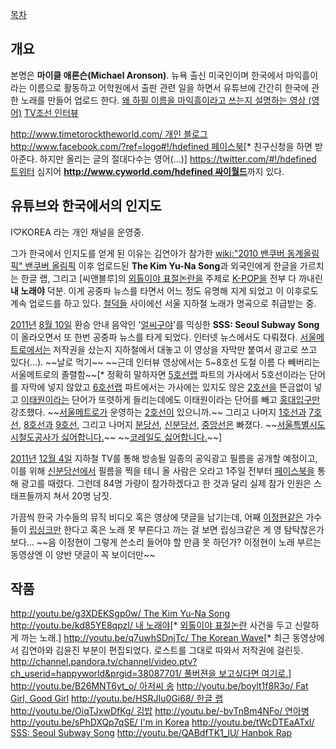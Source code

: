 [[목차]]
== 개요 ==
본명은 '''마이클 애론슨(Michael Aronson)'''. 뉴욕 출신 미국인이며 한국에서 마익흘이라는 이름으로 활동하고 어학원에서 출판 관련 일을 하면서 유튜브에 간간히 한국에 관한 노래를 만들어 업로드 한다. [http://www.youtube.com/watch?v=abWcRMw2DsQ&feature=player_embedded 왜 하필 이름을 마익흘이라고 쓰는지 설명하는 영상 (영어)] [http://news.tv.chosun.com/site/data/html_dir/2012/01/06/2012010602567.html TV조선 인터뷰]

[[http://www.timetorocktheworld.com/ 개인 블로그]]
[[http://www.facebook.com/?ref=logo#!/hdefined 페이스북]][* 친구신청을 하면 받아준다. 하지만 올리는 글의 절대다수는 영어(...)]
[[https://twitter.com/#!/hdefined 트위터]]
심지어 '''[[http://www.cyworld.com/hdefined 싸이월드]]'''까지 있다.

== 유튜브와 한국에서의 인지도 ==
I♡KOREA 라는 개인 채널을 운영중.

그가 한국에서 인지도를 얻게 된 이유는 김연아가 참가한 [[wiki:"2010 밴쿠버 동계올림픽" 밴쿠버 올림픽]] 이후 업로드된 '''The Kim Yu-Na Song'''과 외국인에게 한글을 가르치는 한글 랩, 그리고 [씨앤블루]의 [[외톨이야 표절논란]]을 주제로 [[K-POP]]을 전부 다 까내린 '''내 노래야''' 덕분. 이게 공중파 뉴스를 타면서 어느 정도 유명해 지게 되었고 이 이후로도 계속 업로드를 하고 있다. [[철덕]]들 사이에선 서울 지하철 노래가 명곡으로 취급받는 중.

[[2011년]] [[8월 10일]] 환승 안내 음악인 '[[얼씨구야]]'를 믹싱한 '''SSS: Seoul Subway Song'''이 올라오면서 또 한번 공중파 뉴스를 타게 되었다. 인터넷 뉴스에서도 다뤄졌다. [[서울메트로]]에서는 저작권을 샀는지 지하철에서 대놓고 이 영상을 자막만 붙여서 광고로 쓰고 있다(...). ~~날로 먹기~~ ~~근데 인터뷰 영상에서는 5~8호선 도철 이름 다 빼버리는 서울메트로의 졸렬함~~[* 정확히 말하자면 [[서울 지하철 5호선|5호선]]랩 파트의 가사에서 5호선이라는 단어를 자막에 넣지 않았고 [[서울 지하철 6호선|6호선]]랩 파트에서는 가사에는 있지도 않은 [[서울 지하철 2호선|2호선]]을 뜬금없이 넣고 [[이태원역|이태원]]이라는 단어가 또렷하게 들리는데에도 이태원이라는 단어를 빼고 [[홍대입구역|홍대입구]]만 강조했다. ~~[[서울메트로]]가 운영하는 [[서울 지하철 2호선|2호선]]이 있으니까.~~ 그리고 나머지 [[수도권 전철 1호선|1호선]]과 [[서울 지하철 7호선|7호선]], [[서울 지하철 8호선|8호선]]과 [[서울 지하철 9호선|9호선]], 그리고 나머지 [[분당선]], [[신분당선]], [[수도권 전철 경의·중앙선|중앙선]]은 빠졌다. ~~[[서울특별시도시철도공사]][[페이스북|가 싫어합니다.]]~~ ~~[[코레일]][[페이스북|도 싫어합니다.]]~~]

[[2011년]] [[12월 4일]] 지하철 TV를 통해 방송될 일종의 공익광고 필름을 공개할 예정이고, 이를 위해 [[신분당선]]에서 필름을 찍을 테니 올 사람은 오라고 1주일 전부터 [[페이스북]]을 통해 광고를 때렸다. 그런데 84명 가량이 참가하겠다고 한 것과 달리 실제 참가 인원은 스태프들까지 쳐서 20명 남짓.

가끔씩 한국 가수들의 뮤직 비디오 혹은 영상에 댓글을 남기는데, 어째 [[이정현]]같은 가수들이 [[립싱크]]만 한다고 혹은 노래 못 부른다고 까는 걸 보면 립싱크같은 게 영 탐탁찮은가보다... ~~음 이정현이 그렇게 쓴소리 들어야 할 만큼 못 하던가? 이정현이 노래 부르는 동영상엔 이 양반 댓글이 꼭 보이더만~~

== 작품 ==
[[http://youtu.be/g3XDEKSgp0w/ The Kim Yu-Na Song]]
[[http://youtu.be/kd85YE8qpzI/ 내 노래야]][* [[외톨이야 표절논란]] 사건을 두고 신랄하게 까는 노래.]
[[http://youtu.be/q7uwhSDnjTc/ The Korean Wave]][* 최근 동영상에서 김연아와 김윤진 부분이 편집되었다. 로스트를 그대로 따와서 저작권에 걸린듯. [[http://channel.pandora.tv/channel/video.ptv?ch_userid=happyworld&prgid=38087701/ 풀버젼을 보고싶다면 여기로.]]]
[[http://youtu.be/B26MNT6yt_o/ 아저씨 송]]
[[http://youtu.be/boylt1f8R3o/ Fat Girl, Good Girl]]
[[http://youtu.be/HSRJIu0Gi68/ 한글 랩]]
[[http://youtu.be/OiqTJxwDfKg/ 김밥]]
[[http://youtu.be/-bvTnBm4NFo/ 연아병]]
[[http://youtu.be/sPhDXQp7qSE/ I'm in Korea]]
[[http://youtu.be/tWcDTEaATxI/ SSS: Seoul Subway Song]]
[[http://youtu.be/QABdfTK1_lU/ Hanbok Rap]]
